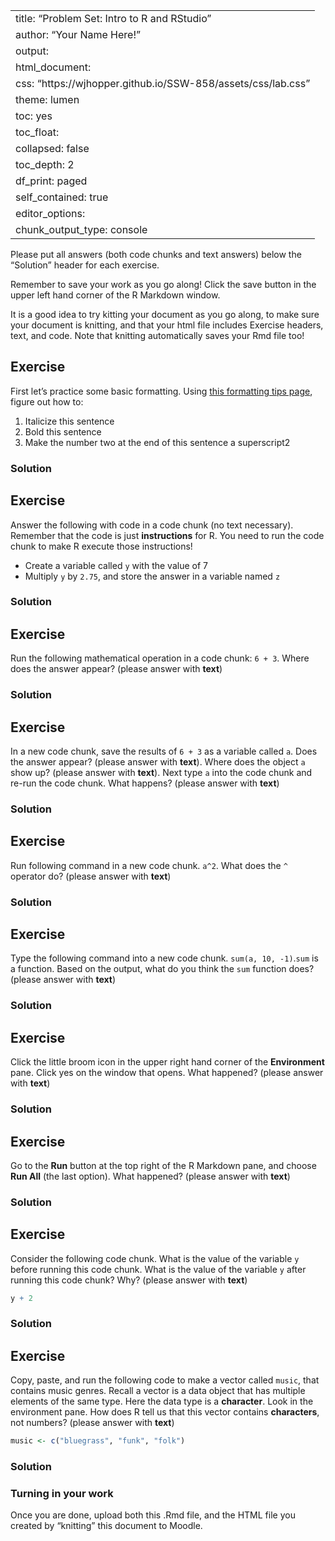 
---
title: "Problem Set: Intro to R and RStudio"
author: "Your Name Here!"
output:
  html_document:
    css: "https://wjhopper.github.io/SSW-858/assets/css/lab.css"
    theme: lumen
    toc: yes
    toc_float:
      collapsed: false
    toc_depth: 2
    df_print: paged
    self_contained: true
editor_options: 
  chunk_output_type: console
---

Please put all answers (both code chunks and text answers) below the "Solution" header for each exercise. 

<div class="attention">
Remember to save your work as you go along! Click the save button in the upper left hand corner of the R Markdown window. 

It is a good idea to try kitting your document as you go along, to make sure your document is knitting, and that your html file includes Exercise headers, text, and code. Note that knitting automatically saves your Rmd file too!
</div>


## Exercise
First let's practice some basic formatting. Using <a href="https://rmarkdown.rstudio.com/authoring_basics.html" target="_blank">this formatting tips page</a>, figure out how to:
  
1. Italicize this sentence
2. Bold this sentence
3. Make the number two at the end of this sentence a superscript2

### Solution

## Exercise
Answer the following with code in a code chunk (no text necessary). Remember that the code is just **instructions** for R. You need to run the code chunk to make R execute those instructions!

-   Create a variable called `y` with the value of 7 
-   Multiply `y` by `2.75`, and store the answer in a variable named `z`
    
### Solution

## Exercise
Run the following mathematical operation in a code chunk: `6 + 3`. Where does the answer appear? (please answer with **text**)

### Solution

## Exercise
In a new code chunk, save the results of `6 + 3` as a variable called `a`. Does the answer appear? (please answer with **text**). Where does the object `a` show up? (please answer with **text**). Next type `a` into the code chunk and re-run the code chunk. What happens? (please answer with **text**)

### Solution

## Exercise
Run following command in a new code chunk. `a^2`. What does the `^` operator do? (please answer with **text**)

### Solution

## Exercise
Type the following command into a new code chunk. `sum(a, 10, -1)`.`sum` is a function. Based on the output, what do you think the `sum` function does? (please answer with **text**)

### Solution

## Exercise
Click the little broom icon in the upper right hand corner of the **Environment** pane. Click yes on the window that opens. What happened? (please answer with **text**)

### Solution

## Exercise
Go to the **Run** button at the top right of the R Markdown pane, and choose **Run All** (the last option). What happened? (please answer with **text**)

### Solution

## Exercise
Consider the following code chunk. What is the value of the variable `y` before running this code chunk. What is the value of the variable `y` after running this code chunk? Why? (please answer with **text**)

```r
y + 2
```

### Solution

## Exercise
Copy, paste, and run the following code to make a vector called `music`, that contains music genres. Recall a vector is a data object that has multiple elements of the same type. Here the data type is a **character**. Look in the environment pane. How does R tell us that this vector contains **characters**, not numbers? (please answer with **text**)

```r
music <- c("bluegrass", "funk", "folk")
```

### Solution

### Turning in your work
Once you are done, upload both this .Rmd file, and the HTML file you created by "knitting" this document to Moodle.

